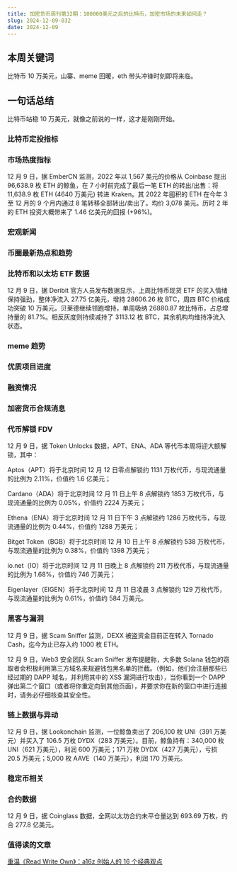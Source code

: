 ```yaml
---
title: 加密货币周刊第32期：100000美元之后的比特币，加密市场的未来如何走？
slug: 2024-12-09-032
date: 2024-12-09
---
```


## 本周关键词

比特币 10 万美元，山寨、meme 回暖，eth 带头冲锋时刻即将来临。

## 一句话总结

比特币站稳 10 万美元，就像之前说的一样，这才是刚刚开始。

### 比特币定投指标

### 市场热度指标

12 月 9 日，据 EmberCN 监测，2022 年以 1,567 美元的价格从 Coinbase 提出 96,638.9 枚 ETH 的鲸鱼，在 7 小时前完成了最后一笔 ETH 的转出/出售：将 11,638.9 枚 ETH (4640 万美元) 转进 Kraken。其 2022 年囤积的 ETH 在今年 3 至 12 月的 9 个月内通过 8 笔转移全部转出/卖出了。均价 3,078 美元。历时 2 年的 ETH 投资大概带来了 1.46 亿美元的回报 (+96%)。

### 宏观新闻

### 币圈最新热点和趋势

### 比特币和以太坊 ETF 数据

12 月 9 日，据 Deribit 官方人员发布数据显示，上周比特币现货 ETF 的买入情绪保持强劲，整体净流入 27.75 亿美元，增持 28606.26 枚 BTC，周四 BTC 价格成功突破 10 万美元。贝莱德继续领跑增持，单周吸纳 26880.87 枚比特币，占总增持量的 81.7%。相反灰度则持续减持了 3113.12 枚 BTC，其余机构均维持净流入状态。

### meme 趋势

### 优质项目进度

### 融资情况

### 加密货币合规消息

### 代币解锁 FDV

12 月 9 日，据 Token Unlocks 数据，APT、ENA、ADA 等代币本周将迎大额解锁，其中：

Aptos（APT）将于北京时间 12 月 12 日零点解锁约 1131 万枚代币，与现流通量的比例为 2.11%，价值约 1.6 亿美元；

Cardano（ADA）将于北京时间 12 月 11 日上午 8 点解锁约 1853 万枚代币，与现流通量的比例为 0.05%，价值约 2224 万美元；

Ethena（ENA）将于北京时间 12 月 11 日下午 3 点解锁约 1286 万枚代币，与现流通量的比例为 0.44%，价值约 1288 万美元；

Bitget Token（BGB）将于北京时间 12 月 10 日上午 8 点解锁约 538 万枚代币，与现流通量的比例为 0.38%，价值约 1398 万美元；

io.net（IO）将于北京时间 12 月 11 日晚上 8 点解锁约 211 万枚代币，与现流通量的比例为 1.68%，价值约 746 万美元；

Eigenlayer（EIGEN）将于北京时间 12 月 11 日凌晨 3 点解锁约 129 万枚代币，与现流通量的比例为 0.61%，价值约 584 万美元。

### 黑客与漏洞

12 月 9 日，据 Scam Sniffer 监测，DEXX 被盗资金目前正在转入 Tornado Cash，迄今为止已存入约 1000 枚 ETH。

12 月 9 日，Web3 安全团队 Scam Sniffer 发布提醒称，大多数 Solana 钱包的窃取者会积极利用第三方域名来规避钱包黑名单的拦截。（例如，他们会注册那些已经过期的 DAPP 域名，并利用其中的 XSS 漏洞进行攻击），当你看到一个 DAPP 弹出第二个窗口（或者将你重定向到其他页面），并要求你在新的窗口中进行连接时，请务必仔细核查其安全性。

### 链上数据与异动

12 月 9 日，据 Lookonchain 监测，一位鲸鱼卖出了 206,100 枚 UNI（391 万美元）并买入了 106.5 万枚 DYDX（283 万美元）。目前，鲸鱼持有：340,000 枚 UNI（621 万美元），利润 600 万美元；171 万枚 DYDX（427 万美元），亏损 20.5 万美元；5,000 枚 AAVE（140 万美元），利润 170 万美元。

### 稳定币相关

### 合约数据

12 月 9 日，据 Coinglass 数据，全网以太坊合约未平仓量达到 693.69 万枚，约合 277.8 亿美元。

### 值得读的文章

[重温《Read Write Own》：a16z 创始人的 16 个经典观点](https://www.theblockbeats.info/news/56076?from=kkk)
